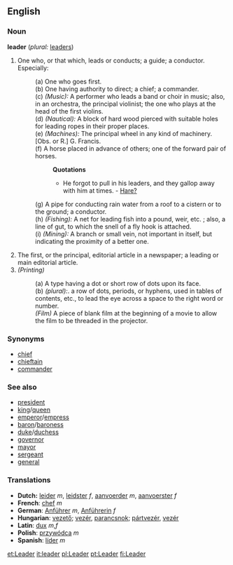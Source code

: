 ==English==

{{webster}}

===Noun===
'''leader'''  (''plural:'' [[leaders]])
#One who, or that which, leads or conducts; a guide; a conductor. Especially: 
#:(a) One who goes first. 
#:(b) One having authority to direct; a chief; a commander. 
#:(c) ''(Music):'' A performer who leads a band or choir in music; also, in an orchestra, the principal violinist; the one who plays at the head of the first violins. 
#:(d) ''(Nautical):'' A block of hard wood pierced with suitable holes for leading ropes in their proper places. 
#:(e) ''(Machines):'' The principal wheel in any kind of machinery. [Obs. or R.] G. Francis. 
#:(f) A horse placed in advance of others; one of the forward pair of horses.
#::'''Quotations'''
#::* He forgot to pull in his leaders, and they gallop away with him at times. - [[Hare?]]
#:(g) A pipe for conducting rain water from a roof to a cistern or to the ground; a conductor. 
#:(h) ''(Fishing):'' A net for leading fish into a pound, weir, etc. ; also, a line of gut, to which the snell of a fly hook is attached. 
#:(i) ''(Mining):'' A branch or small vein, not important in itself, but indicating the proximity of a better one.
#The first, or the principal, editorial article in a newspaper; a leading or main editorial article.
#''(Printing)'' 
#:(a) A type having a dot or short row of dots upon its face. 
#:(b) ''(plural):''. a row of dots, periods, or hyphens, used in tables of contents, etc., to lead the eye across a space to the right word or number. 
#:''(Film)'' A piece of blank film at the beginning of a movie to allow the film to be threaded in the projector.
{{rfc}}

===Synonyms===
*[[chief]]
*[[chieftain]]
*[[commander]]

===See also===
<!--Common Leader titles-->
*[[president]]
*[[king]]/[[queen]]
*[[emperor]]/[[empress]]
*[[baron]]/[[baroness]]
*[[duke]]/[[duchess]]
*[[governor]]
*[[mayor]]
*[[sergeant]]
*[[general]]

===Translations===
*'''Dutch:''' [[leider]] ''m'', [[leidster]] ''f'', [[aanvoerder]] ''m'', [[aanvoerster]] ''f''
*'''French''': [[chef]] ''m''
*'''German''': [[Anführer]] ''m'', [[Anführerin]] ''f''
*'''Hungarian''': [[vezető]]; [[vezér]], [[parancsnok]]; [[pártvezér]], [[vezér]]
*'''Latin''': [[dux]] ''m'',''f''
*'''Polish''': [[przywódca]] ''m''
*'''Spanish''': [[líder]] ''m''

[[et:Leader]]
[[it:leader]]
[[pl:Leader]]
[[pt:Leader]]
[[fi:Leader]]